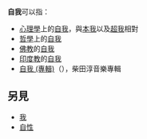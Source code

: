{{wiktionary|自我}}
'''自我'''可以指：
* [[心理學|心理學]]上的[[自我_(心理學)|自我]]，與[[本我|本我]]以及[[超我|超我]]相對
* [[哲學|哲學]]上的[[自我_(哲學)|自我]]
* [[佛教|佛教]]的[[我_(佛教)|自我]]
* [[印度教|印度教]]的[[我_(印度教)|自我]]
* [[自我_(專輯)|自我 (專輯)]]（{{lang|ja|わたし}}），柴田淳音樂專輯

==另見==
*[[我|我]]
*[[自性|自性]]

{{disambig|Z|cat=二字消歧義}}